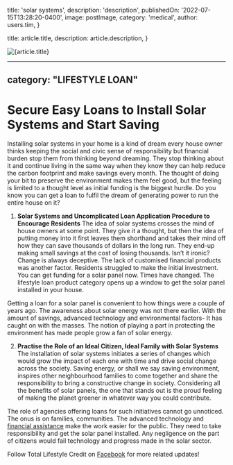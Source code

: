
  title: 'solar systems',
  description: 'description',
  publishedOn: '2022-07-15T13:28:20-0400',
  image: postImage,
  category: 'medical',
  author: users.tim,
}

  title: article.title,
  description: article.description,
}


<Image src={postImage} alt={article.title} />

---
category: "LIFESTYLE LOAN"
---

# Secure Easy Loans to Install Solar Systems and Start Saving

Installing solar systems in your home is a kind of dream every house owner thinks keeping the social and civic sense of responsibility but financial burden stop them from thinking beyond dreaming. They stop thinking about it and continue living in the same way when they know they can help reduce the carbon footprint and make savings every month. The thought of doing your bit to preserve the environment makes them feel good, but the feeling is limited to a thought level as initial funding is the biggest hurdle. Do you know you can get a loan to fulfil the dream of generating power to run the entire house on it?

1. **Solar Systems and Uncomplicated Loan Application Procedure to Encourage Residents**
   The idea of solar systems crosses the mind of house owners at some point. They give it a thought, but then the idea of putting money into it first leaves them shorthand and takes their mind off how they can save thousands of dollars in the long run. They end-up making small savings at the cost of losing thousands. Isn’t it ironic? Change is always deceptive. The lack of customised financial products was another factor. Residents struggled to make the initial investment. You can get funding for a solar panel now. Times have changed. The lifestyle loan product category opens up a window to get the solar panel installed in your house.

Getting a loan for a solar panel is convenient to how things were a couple of years ago. The awareness about solar energy was not there earlier. With the amount of savings, advanced technology and environmental factors- It has caught on with the masses. The notion of playing a part in protecting the environment has made people grow a fan of solar energy.

2. **Practise the Role of an Ideal Citizen, Ideal Family with Solar Systems**
   The installation of solar systems initiates a series of changes which would grow the impact of each one with time and drive social change across the society. Saving energy, or shall we say saving environment, inspires other neighbourhood families to come together and share the responsibility to bring a constructive change in society. Considering all the benefits of solar panels, the one that stands out is the proud feeling of making the planet greener in whatever way you could contribute.

The role of agencies offering loans for such initiatives cannot go unnoticed. The onus is on families, communities. The advanced technology and [financial assistance](https://tlc.com.au/) make the work easier for the public. They need to take responsibility and get the solar panel installed. Any negligence on the part of citizens would fail technology and progress made in the solar sector.

Follow Total Lifestyle Credit on [Facebook](https://www.facebook.com/totallifestylecredit/) for more related updates!
